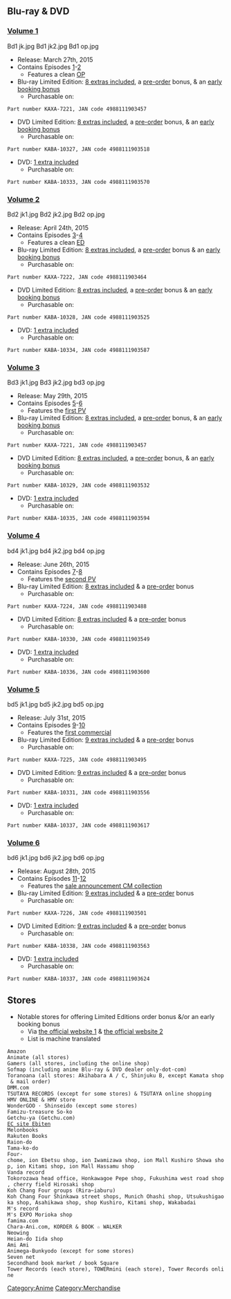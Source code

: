 ==Blu-ray & DVD==

===[http://kancolle-anime.jp/goods/?page=bd1 Volume 1]===
<gallery spacing="small" bordercolor="transparent" captionalign="center" hideaddbutton="true">
Bd1 jk.jpg
Bd1 jk2.jpg
Bd1 op.jpg
</gallery>
* Release: March 27th, 2015
* Contains Episodes [[Anime/Episodes#Episode 1|1]]-[[Anime/Episodes#Episode 2|2]]
** Features a clean [[Anime/Clips#Opening|OP]]
* Blu-ray Limited Edition: [[Anime/Goods#Limited Editions|8 extras included]], a [[Anime/Goods#vol.1 Store Limited Edition Bonus|pre-order]] bonus, & an [[Anime/Goods#vol.1 Store Limited Edition Bonus 2|early booking bonus]]
** Purchasable on:
 Part number KAXA-7221, JAN code 4988111903457
* DVD Limited Edition: [[Anime/Goods#Limited Editions|8 extras included]], a [[Anime/Goods#vol.1 Store Limited Edition Bonus|pre-order]] bonus, & an [[Anime/Goods#vol.1 Store Limited Edition Bonus 2|early booking bonus]]
** Purchasable on:
 Part number KABA-10327, JAN code 4988111903518
* DVD: [[Anime/Goods#DVD|1 extra included]]
** Purchasable on:
 Part number KABA-10333, JAN code 4988111903570
{{clear}}




===[http://kancolle-anime.jp/goods/?page=bd2 Volume 2]===
<gallery spacing="small" bordercolor="transparent" captionalign="center" hideaddbutton="true">
Bd2 jk1.jpg
Bd2 jk2.jpg
Bd2 op.jpg
</gallery>
* Release: April 24th, 2015
* Contains Episodes [[Anime/Episodes#Episode 3|3]]-[[Anime/Episodes#Episode 4|4]]
** Features a clean [[Anime/Clips#Ending 1|ED]]
* Blu-ray Limited Edition: [[Anime/Goods#Limited Editions 2|8 extras included]], a [[Anime/Goods#vol.2 Store Limited Edition Bonus|pre-order]] bonus & an [[Anime/Goods#vol.2 Store Limited Edition Bonus 2|early booking bonus]]
** Purchasable on:
 Part number KAXA-7222, JAN code 4988111903464
* DVD Limited Edition: [[Anime/Goods#Limited Editions 2|8 extras included]], a [[Anime/Goods#vol.2 Store Limited Edition Bonus|pre-order]] bonus & an [[Anime/Goods#vol.2 Store Limited Edition Bonus 2|early booking bonus]]
** Purchasable on:
 Part number KABA-10328, JAN code 4988111903525
* DVD: [[Anime/Goods#DVD|1 extra included]]
** Purchasable on:
 Part number KABA-10334, JAN code 4988111903587
{{clear}}




===[http://kancolle-anime.jp/goods/?page=bd3 Volume 3]===
<gallery spacing="small" bordercolor="transparent" captionalign="center" hideaddbutton="true">
Bd3 jk1.jpg
Bd3 jk2.jpg
bd3 op.jpg
</gallery>
* Release: May 29th, 2015
* Contains Episodes [[Anime/Episodes#Episode 5|5]]-[[Anime/Episodes#Episode 6|6]]
** Features the [[Anime/Clips#First Trailer|first PV]]
* Blu-ray Limited Edition: [[Anime/Goods#Limited Editions 3|8 extras included]], a [[Anime/Goods#vol.3 Store Limited Edition Bonus|pre-order]] bonus, & an [[Anime/Goods#vol.3 Store Limited Edition Bonus 2|early booking bonus]]
** Purchasable on:
 Part number KAXA-7221, JAN code 4988111903457
* DVD Limited Edition: [[Anime/Goods#Limited Editions 3|8 extras included]], a [[Anime/Goods#vol.3 Store Limited Edition Bonus|pre-order]] bonus, & an [[Anime/Goods#vol.3 Store Limited Edition Bonus 2|early booking bonus]]
** Purchasable on:
 Part number KABA-10329, JAN code 4988111903532
* DVD: [[Anime/Goods#DVD|1 extra included]]
** Purchasable on:
 Part number KABA-10335, JAN code 4988111903594
{{clear}}




===[http://kancolle-anime.jp/goods/?page=bd4 Volume 4]===
<gallery spacing="small" bordercolor="transparent" captionalign="center" hideaddbutton="true">
bd4 jk1.jpg
bd4 jk2.jpg
bd4 op.jpg
</gallery>
* Release: June 26th, 2015
* Contains Episodes [[Anime/Episodes#Episode 7|7]]-[[Anime/Episodes#Episode 8|8]]
** Features the [[Anime/Clips#Second Trailer|second PV]]
* Blu-ray Limited Edition: [[Anime/Goods#Limited Editions 4|8 extras included]] & a [[Anime/Goods#vol.4 Store Limited Edition Bonus|pre-order]] bonus
** Purchasable on:
 Part number KAXA-7224, JAN code 4988111903488
* DVD Limited Edition: [[Anime/Goods#Limited Editions 4|8 extras included]] & a [[Anime/Goods#vol.4 Store Limited Edition Bonus|pre-order]] bonus
** Purchasable on:
 Part number KABA-10330, JAN code 4988111903549
* DVD: [[Anime/Goods#DVD|1 extra included]]
** Purchasable on:
 Part number KABA-10336, JAN code 4988111903600
{{clear}}




===[http://kancolle-anime.jp/goods/?page=bd5 Volume 5]===
<gallery spacing="small" bordercolor="transparent" captionalign="center" hideaddbutton="true">
bd5 jk1.jpg
bd5 jk2.jpg
bd5 op.jpg
</gallery>
* Release: July 31st, 2015
* Contains Episodes [[Anime/Episodes#Episode 9|9]]-[[Anime/Episodes#Episode 10|10]]
** Features the [[Anime/Clips#First Commercial|first commercial]]
* Blu-ray Limited Edition: [[Anime/Goods#Limited Editions 5|9 extras included]] & a [[Anime/Goods#vol.5 Store Limited Edition Bonus|pre-order]] bonus
** Purchasable on:
 Part number KAXA-7225, JAN code 4988111903495
* DVD Limited Edition: [[Anime/Goods#Limited Editions 5|9 extras included]] & a [[Anime/Goods#vol.5 Store Limited Edition Bonus|pre-order]] bonus
** Purchasable on:
 Part number KABA-10331, JAN code 4988111903556
* DVD: [[Anime/Goods#DVD|1 extra included]]
** Purchasable on:
 Part number KABA-10337, JAN code 4988111903617
{{clear}}




===[http://kancolle-anime.jp/goods/?page=bd6 Volume 6]===
<gallery spacing="small" bordercolor="transparent" captionalign="center" hideaddbutton="true">
bd6 jk1.jpg
bd6 jk2.jpg
bd6 op.jpg
</gallery>
* Release: August 28th, 2015
* Contains Episodes [[Anime/Episodes#Episode 11|11]]-[[Anime/Episodes#Episode 12|12]]
** Features the [[Anime/Clips#Blu-ray & DVD Commercial|sale announcement CM collection]]
* Blu-ray Limited Edition: [[Anime/Goods#Limited Editions 6|9 extras included]] & a [[Anime/Goods#vol.6 Store Limited Edition Bonus|pre-order]] bonus
** Purchasable on:
 Part number KAXA-7226, JAN code 4988111903501
* DVD Limited Edition: [[Anime/Goods#Limited Editions 6|9 extras included]] & a [[Anime/Goods#vol.6 Store Limited Edition Bonus|pre-order]] bonus
** Purchasable on:
 Part number KABA-10338, JAN code 4988111903563
* DVD: [[Anime/Goods#DVD|1 extra included]]
** Purchasable on:
 Part number KABA-10337, JAN code 4988111903624
{{clear}}




==Stores==
* Notable stores for offering Limited Editions order bonus &/or an early booking bonus
** Via [http://kancolle-anime.jp/goods/?page=bd_shop the official website 1] & [http://kancolle-anime.jp/goods/?page=bd_early the official website 2]
** List is machine translated
 Amazon
 Animate (all stores)
 Gamers (all stores, including the online shop)
 Sofmap (including anime Blu-ray & DVD dealer only-dot-com)
 Toranoana (all stores: Akihabara A / C, Shinjuku B, except Kamata shop & mail order)
 DMM.com
 TSUTAYA RECORDS (except for some stores) & TSUTAYA online shopping
 HMV ONLINE & HMV store
 WonderGOO · Shinseido (except some stores)
 Famizu-treasure So-ko
 Getchu-ya (Getchu.com)
 [http://Ebten.Jp/kancolle EC site Ebiten]
 Melonbooks
 Rakuten Books
 Raion-do
 Tama-ko-do
 Four-chome, ion Ebetsu shop, ion Iwamizawa shop, ion Mall Kushiro Showa shop, ion Kitami shop, ion Mall Hassamu shop
 Vanda record
 Tokorozawa head office, Honkawagoe Pepe shop, Fukushima west road shop, cherry field Hirosaki shop
 Koh Chang Four groups (Rira~iaburu)
 Koh Chang Four Shinkawa street shops, Munich Ohashi shop, Utsukushigaoka shop, Asahikawa shop, shop Kushiro, Kitami shop, Wakabadai
 M's record
 M's EXPO Morioka shop
 famima.com
 Chara-Ani.com, KORDER & BOOK ☆ WALKER
 Neowing
 Heian-do Iida shop
 Ami Ami
 Animega-Bunkyodo (except for some stores)
 Seven net
 Secondhand book market / book Square
 Tower Records (each store), TOWERmini (each store), Tower Records online
{{clear}}
[[Category:Anime]]
[[Category:Merchandise]]